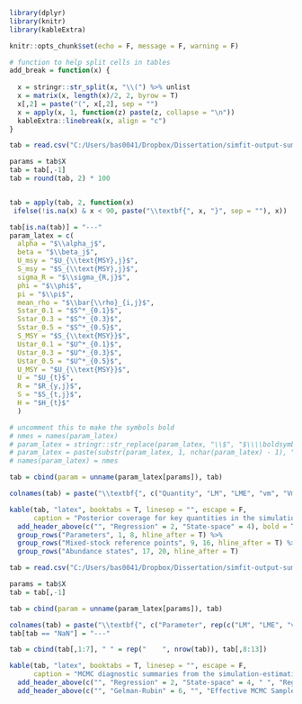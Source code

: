 
```r
library(dplyr)
library(knitr)
library(kableExtra)

knitr::opts_chunk$set(echo = F, message = F, warning = F)

# function to help split cells in tables
add_break = function(x) {
  
  x = stringr::str_split(x, "\\(") %>% unlist
  x = matrix(x, length(x)/2, 2, byrow = T)
  x[,2] = paste("(", x[,2], sep = "")
  x = apply(x, 1, function(z) paste(z, collapse = "\n"))
  kableExtra::linebreak(x, align = "c")
}
```

\singlespacing

```r
tab = read.csv("C:/Users/bas0041/Dropbox/Dissertation/simfit-output-summ/coverage_table.csv", stringsAsFactors = F)

params = tab$X
tab = tab[,-1]
tab = round(tab, 2) * 100


tab = apply(tab, 2, function(x)
 ifelse(!is.na(x) & x < 90, paste("\\textbf{", x, "}", sep = ""), x))

tab[is.na(tab)] = "---"
param_latex = c(
  alpha = "$\\alpha_j$",
  beta = "$\\beta_j$",
  U_msy = "$U_{\\text{MSY},j}$",
  S_msy = "$S_{\\text{MSY},j}$",
  sigma_R = "$\\sigma_{R,j}$", 
  phi = "$\\phi$",
  pi = "$\\pi$",
  mean_rho = "$\\bar{\\rho}_{i,j}$", 
  Sstar_0.1 = "$S^*_{0.1}$", 
  Sstar_0.3 = "$S^*_{0.3}$", 
  Sstar_0.5 = "$S^*_{0.5}$", 
  S_MSY = "$S_{\\text{MSY}}$", 
  Ustar_0.1 = "$U^*_{0.1}$", 
  Ustar_0.3 = "$U^*_{0.3}$", 
  Ustar_0.5 = "$U^*_{0.5}$", 
  U_MSY = "$U_{\\text{MSY}}$",
  U = "$U_{t}$",
  R = "$R_{y,j}$",
  S = "$S_{t,j}$",
  H = "$H_{t}$"
  )

# uncomment this to make the symbols bold
# nmes = names(param_latex)
# param_latex = stringr::str_replace(param_latex, "\\$", "$\\\\boldsymbol\\{")
# param_latex = paste(substr(param_latex, 1, nchar(param_latex) - 1), "}$", sep = "")
# names(param_latex) = nmes

tab = cbind(param = unname(param_latex[params]), tab)

colnames(tab) = paste("\\textbf{", c("Quantity", "LM", "LME", "vm", "Vm", "vM", "VM"), "}", sep = "")

kable(tab, "latex", booktabs = T, linesep = "", escape = F,
      caption = "Posterior coverage for key quantities in the simulation-estimation trials. Coverage was calculated as the percentage of all estimated 95\\% credible intervals across simulated data sets that contained the true quantity. Bold numbers are those that fall greater than 5 percentage points from the optimal coverage.", align = "l") %>%
  add_header_above(c("", "Regression" = 2, "State-space" = 4), bold = T) %>% 
  group_rows("Parameters", 1, 8, hline_after = T) %>%
  group_rows("Mixed-stock reference points", 9, 16, hline_after = T) %>%
  group_rows("Abundance states", 17, 20, hline_after = T)
```

\clearpage

```r
tab = read.csv("C:/Users/bas0041/Dropbox/Dissertation/simfit-output-summ/mcmc-diag-table.csv", stringsAsFactors = F)

params = tab$X
tab = tab[,-1]

tab = cbind(param = unname(param_latex[params]), tab)

colnames(tab) = paste("\\textbf{", c("Parameter", rep(c("LM", "LME", "vm", "Vm", "vM", "VM"), 2)), "}", sep = "")
tab[tab == "NaN"] = "---"

tab = cbind(tab[,1:7], " " = rep("    ", nrow(tab)), tab[,8:13])

kable(tab, "latex", booktabs = T, linesep = "", escape = F,
      caption = "MCMC diagnostic summaries from the simulation-estimation trials. Numbers in the cells represent the percentage of all estimated values that did not meet a diagnostic threshold. For the Gelman-Rubin statistic, failure was defined as having a value of 1.1 or greater. For the effective samples, having fewer than 3,000 was considered a failure. According to the diagnostic by \\cite{raftery-lewis-1992}, 3,000 effective samples should result in a 99\\% chance of estimating the 0.025 or 0.975 posterior quantiles within $\\pm$ 0.0125 quantile units, and a 83\\% chance of estimating the posterior median with the same level of precision. Diagnostic summaries are shown only if that parameter was assigned a prior in the model, e.g., regression-based models estimated $\\alpha_j$ and $\\beta_j$ as leading parameters, whereas the state-space models estimated $U_{\\text{MSY},j}$ and $S_{\\text{MSY},j}$ as leading parameters.", align = "l") %>%
  add_header_above(c("", "Regression" = 2, "State-space" = 4, " ", "Regression" = 2, "State-space" = 4), bold = T) %>%
  add_header_above(c("", "Gelman-Rubin" = 6, "", "Effective MCMC Samples" = 6), bold = T)
```

\clearpage


